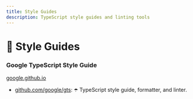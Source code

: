 ```yaml
---
title: Style Guides
description: TypeScript style guides and linting tools
---
```


# 🦮 Style Guides

### Google TypeScript Style Guide

[google.github.io](https://google.github.io/styleguide/tsguide.html)

* &#x20;[github.com/google/gts](https://github.com/google/gts): ☂️ TypeScript style guide, formatter, and linter.
